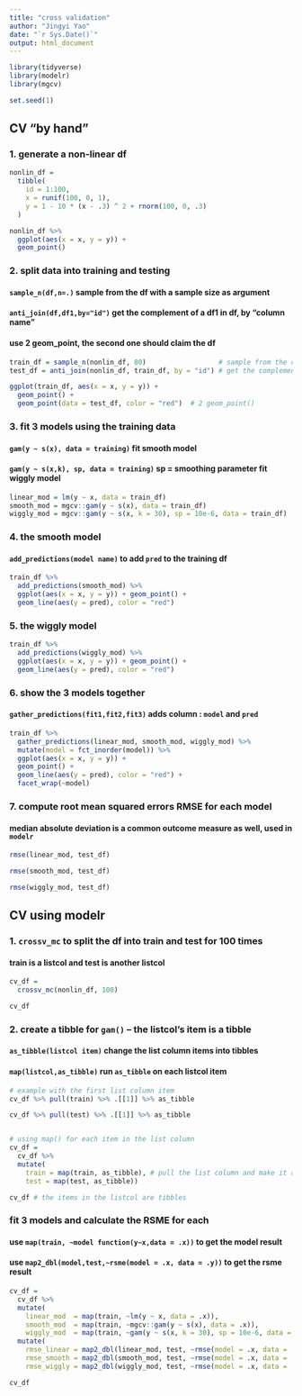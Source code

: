 ```yaml
---
title: "cross validation"
author: "Jingyi Yao"
date: "`r Sys.Date()`"
output: html_document
---
```


```r
library(tidyverse)
library(modelr)
library(mgcv)

set.seed(1)
```


## CV “by hand”

### 1. generate a non-linear df
```r
nonlin_df = 
  tibble(
    id = 1:100,
    x = runif(100, 0, 1),
    y = 1 - 10 * (x - .3) ^ 2 + rnorm(100, 0, .3)
  )

nonlin_df %>% 
  ggplot(aes(x = x, y = y)) + 
  geom_point()

```

### 2. split data into **training** and **testing**

#### `sample_n(df,n=.)` sample from the df with a sample size as argument

#### `anti_join(df,df1,by="id")` get the complement of a df1 in df, by "column name"

#### use 2 geom_point, the second one should claim the df

```r
train_df = sample_n(nonlin_df, 80)                  # sample from the df
test_df = anti_join(nonlin_df, train_df, by = "id") # get the complement

ggplot(train_df, aes(x = x, y = y)) + 
  geom_point() + 
  geom_point(data = test_df, color = "red")  # 2 geom_point()

```

### 3. fit 3 models using the **training** data

#### `gam(y ~ s(x), data = training)` fit smooth model

#### `gam(y ~ s(x,k), sp, data = training)` sp = smoothing parameter fit wiggly model

```r
linear_mod = lm(y ~ x, data = train_df)
smooth_mod = mgcv::gam(y ~ s(x), data = train_df)
wiggly_mod = mgcv::gam(y ~ s(x, k = 30), sp = 10e-6, data = train_df)

```


### 4. the smooth model

#### `add_predictions(model name)` to add `pred` to the training df
```r
train_df %>% 
  add_predictions(smooth_mod) %>% 
  ggplot(aes(x = x, y = y)) + geom_point() + 
  geom_line(aes(y = pred), color = "red")


```


### 5. the wiggly model

```r
train_df %>% 
  add_predictions(wiggly_mod) %>% 
  ggplot(aes(x = x, y = y)) + geom_point() + 
  geom_line(aes(y = pred), color = "red")

```


### 6. show the 3 models together

#### `gather_predictions(fit1,fit2,fit3)` adds column : `model` and `pred`
```r
train_df %>% 
  gather_predictions(linear_mod, smooth_mod, wiggly_mod) %>% 
  mutate(model = fct_inorder(model)) %>% 
  ggplot(aes(x = x, y = y)) + 
  geom_point() + 
  geom_line(aes(y = pred), color = "red") + 
  facet_wrap(~model)

```

### 7. compute root mean squared errors **RMSE** for each model

#### **median absolute deviation** is a common outcome measure as well, used in `modelr`


```r
rmse(linear_mod, test_df)

```


```r
rmse(smooth_mod, test_df)

```


```r
rmse(wiggly_mod, test_df)

```


## CV using modelr

### 1. `crossv_mc` to split the df into train and test for 100 times

#### **train** is a listcol and **test** is another listcol
```r
cv_df = 
  crossv_mc(nonlin_df, 100) 

cv_df

```

### 2. create a tibble for `gam()` -- the listcol's item is a tibble

#### `as_tibble(listcol item)` change the list column items into tibbles

#### `map(listcol,as_tibble)` run `as_tibble` on each listcol item

```r
# example with the first list column item
cv_df %>% pull(train) %>% .[[1]] %>% as_tibble

cv_df %>% pull(test) %>% .[[1]] %>% as_tibble


# using map() for each item in the list column
cv_df =
  cv_df %>% 
  mutate(
    train = map(train, as_tibble), # pull the list column and make it a tibble
    test = map(test, as_tibble))

cv_df # the items in the listcol are tibbles

```

### fit 3 models and calculate the **RSME** for each

#### use `map(train, ~model function(y~x,data = .x))` to get the model result
#### use `map2_dbl(model,test,~rsme(model = .x, data = .y))` to get the rsme result
```r
cv_df = 
  cv_df %>% 
  mutate(
    linear_mod  = map(train, ~lm(y ~ x, data = .x)),
    smooth_mod  = map(train, ~mgcv::gam(y ~ s(x), data = .x)),
    wiggly_mod  = map(train, ~gam(y ~ s(x, k = 30), sp = 10e-6, data = .x))) %>% 
  mutate(
    rmse_linear = map2_dbl(linear_mod, test, ~rmse(model = .x, data = .y)),
    rmse_smooth = map2_dbl(smooth_mod, test, ~rmse(model = .x, data = .y)),
    rmse_wiggly = map2_dbl(wiggly_mod, test, ~rmse(model = .x, data = .y)))

cv_df

```


```r


```


```r


```


```r


```


```r


```


```r


```











